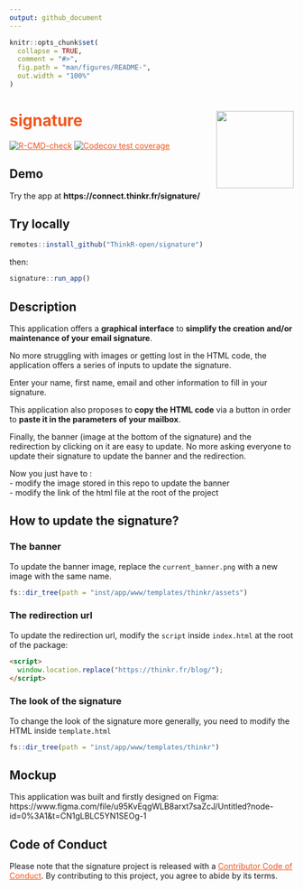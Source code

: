 ```yaml
---
output: github_document
---
```


<!-- README.md is generated from README.Rmd. Please edit that file -->

```r
knitr::opts_chunk$set(
  collapse = TRUE,
  comment = "#>",
  fig.path = "man/figures/README-",
  out.width = "100%"
)
```

<style>
  h1 {
    border-bottom: 0px;
    color: #f2541c;
  }
  
  a {
    color: #f2541c;
  }
  
  a:hover {
    color: #f2541c;
  }
</style>

# signature <img src="man/figures/logo.png" align="right" height="137" />

<!-- badges: start -->
[![R-CMD-check](https://github.com/ThinkR-open/signature/actions/workflows/R-CMD-check.yaml/badge.svg)](https://github.com/ThinkR-open/signature/actions/workflows/R-CMD-check.yaml)
[![Codecov test coverage](https://codecov.io/gh/ThinkR-open/signature/branch/main/graph/badge.svg)](https://app.codecov.io/gh/ThinkR-open/signature?branch=main)
<!-- badges: end -->


## Demo

Try the app at **https://connect.thinkr.fr/signature/**

## Try locally

```r
remotes::install_github("ThinkR-open/signature")
```

then: 

```r
signature::run_app()
```

## Description

This application offers a **graphical interface** to **simplify the creation and/or maintenance of your email signature**. 

No more struggling with images or getting lost in the HTML code, the application offers a series of inputs to update the signature. 

Enter your name, first name, email and other information to fill in your signature.

This application also proposes to **copy the HTML code** via a button in order to **paste it in the parameters of your mailbox**.

Finally, the banner (image at the bottom of the signature) and the redirection by clicking on it are easy to update. No more asking everyone to update their signature to update the banner and the redirection.


Now you just have to :  
- modify the image stored in this repo to update the banner  
- modify the link of the html file at the root of the project

## How to update the signature?

### The banner

To update the banner image, replace the `current_banner.png` with a new image with the same name.

```r
fs::dir_tree(path = "inst/app/www/templates/thinkr/assets")
```

### The redirection url

To update the redirection url, modify the `script` inside `index.html` at the root of the package:

```html
<script>
  window.location.replace("https://thinkr.fr/blog/");
</script>
```

### The look of the signature

To change the look of the signature more generally, you need to modify the HTML inside `template.html`

```r
fs::dir_tree(path = "inst/app/www/templates/thinkr")
```

## Mockup

This application was built and firstly designed on Figma:  
https://www.figma.com/file/u95KvEqgWLB8arxt7saZcJ/Untitled?node-id=0%3A1&t=CN1gLBLC5YN1SEOg-1


## Code of Conduct

Please note that the signature project is released with a [Contributor Code of Conduct](https://contributor-covenant.org/version/2/1/CODE_OF_CONDUCT.html). By contributing to this project, you agree to abide by its terms.